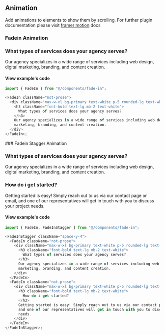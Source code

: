 
## Animation

Add animations to elements to show them by scrolling. For further plugin documentation please visit [framer motion](https://framer.com/motion) docs

<div className="mt-20"></div>

### Fadein Animation

<FadeIn className="not-prose">
  <div className="max-w-xl bg-primary text-white p-5 rounded-lg text-white/80 text-[15px] leading-7">
    <h3 className="font-bold text-base mb-2 text-white">
      What types of services does your agency serves?
    </h3>
    Our agency specializes in a wide range of services including web design, digital
    marketing, branding, and content creation.
  </div>
</FadeIn>

#### View example's code

```js
import { FadeIn } from "@/components/fade-in";

<FadeIn className="not-prose">
  <div className="max-w-xl bg-primary text-white p-5 rounded-lg text-white/80">
    <h3 className="font-bold text-lg mb-2 text-white">
      What types of services does your agency serves?
    </h3>
    Our agency specializes in a wide range of services including web design, digital
    marketing, branding, and content creation.
  </div>
</FadeIn>;
```

<div className="mt-20"></div>
### Fadein Stagger Animation

<FadeInStagger className="space-y-4">
  <FadeIn className="not-prose">
    <div className="max-w-xl bg-primary text-white p-5 rounded-lg text-white/80 text-[15px] leading-7">
      <h3 className="font-bold text-base mb-2 text-white">
        What types of services does your agency serves?
      </h3>
      Our agency specializes in a wide range of services including web design, digital
      marketing, branding, and content creation.
    </div>
  </FadeIn>
  <FadeIn className="not-prose">
    <div className="max-w-xl bg-primary text-white p-5 rounded-lg text-white/80">
      <h3 className="font-bold text-base mb-2 text-white text-[15px] leading-7">
        How do i get started?
      </h3>
      Getting started is easy! Simply reach out to us via our contact page or email,
      and one of our representatives will get in touch with you to discuss your project
      needs.
    </div>
  </FadeIn>
</FadeInStagger>

#### View example's code

```js
import { FadeIn, FadeInStagger } from "@/components/fade-in";

<FadeInStagger className="space-y-4">
  <FadeIn className="not-prose">
    <div className="max-w-xl bg-primary text-white p-5 rounded-lg text-white/80">
      <h3 className="font-bold text-lg mb-2 text-white">
        What types of services does your agency serves?
      </h3>
      Our agency specializes in a wide range of services including web design, digital
      marketing, branding, and content creation.
    </div>
  </FadeIn>
  <FadeIn className="not-prose">
    <div className="max-w-xl bg-primary text-white p-5 rounded-lg text-white/80">
      <h3 className="font-bold text-lg mb-2 text-white">
        How do i get started?
      </h3>
      Getting started is easy! Simply reach out to us via our contact page or email,
      and one of our representatives will get in touch with you to discuss your project
      needs.
    </div>
  </FadeIn>
</FadeInStagger>;
```
